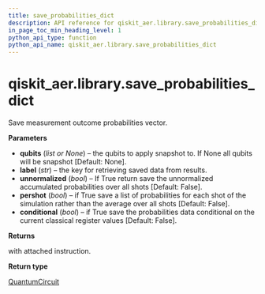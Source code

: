 ```yaml
---
title: save_probabilities_dict
description: API reference for qiskit_aer.library.save_probabilities_dict
in_page_toc_min_heading_level: 1
python_api_type: function
python_api_name: qiskit_aer.library.save_probabilities_dict
---
```


# qiskit\_aer.library.save\_probabilities\_dict

<Function id="qiskit_aer.library.save_probabilities_dict" github="https://github.com/qiskit/qiskit-aer/tree/stable/0.11/qiskit_aer/library/save_instructions/save_probabilities.py" signature="save_probabilities_dict(self, qubits=None, label='probabilities', unnormalized=False, pershot=False, conditional=False)">
  Save measurement outcome probabilities vector.

  **Parameters**

  *   **qubits** (*list or None*) – the qubits to apply snapshot to. If None all qubits will be snapshot \[Default: None].
  *   **label** (*str*) – the key for retrieving saved data from results.
  *   **unnormalized** (*bool*) – If True return save the unnormalized accumulated probabilities over all shots \[Default: False].
  *   **pershot** (*bool*) – if True save a list of probabilities for each shot of the simulation rather than the average over all shots \[Default: False].
  *   **conditional** (*bool*) – if True save the probabilities data conditional on the current classical register values \[Default: False].

  **Returns**

  with attached instruction.

  **Return type**

  [QuantumCircuit](qiskit.circuit.QuantumCircuit "qiskit.circuit.QuantumCircuit")
</Function>

